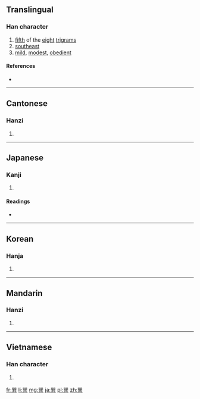 {{also|巺}}
==Translingual==

===Han character===
{{Han char|rn=49|rad=己|as=09|sn=12|four=7780<sub>1</sub>|canj=口山廿金 (RUTC)|ids=⿱⿰[[巳]]巳[[共]]}}

# [[fifth]] of the [[eight]] [[trigram]]s
# [[southeast]]
# [[mild]], [[modest]], [[obedient]]

====References====
* {{Han ref|kx=0327.160|dkj=08765|dj=0631.180|hdz=20987.050|uh=5DFD|ud=24061|bh=B453|bd=46163}}

----

==Cantonese==

===Hanzi===
{{yue-hanzi|jyut=[[seon3]]|y=seun3}}

# {{defn|lang=yue|sort=己09}}

----

==Japanese==

===Kanji===
{{ja-kanji|grade=|rs=己09}}

# {{defn|lang=ja|sort=己09}}

====Readings====
* {{ja-readings|on=[[そん]] (son)|kun=[[たつみ]] (tatsumi)}}

----

==Korean==

===Hanja===
{{ko-hanja|hangeul=손|rv=son|mr=son}}

# {{defn|lang=ko|sort=己09}}

----

==Mandarin==

===Hanzi===
{{cmn-hanzi|pin=[[shuài]] ([[shuai4]]), [[shuò]] ([[shuo4]]), [[xùn]] ([[xun4]])|wg=shuai<sup>4</sup>, shuo<sup>4</sup>, hsün<sup>4</sup>}}

# {{defn|lang=cmn|sort=己09}}

----

==Vietnamese==

===Han character===
{{vi-hantu|[[tốn]], [[rốn]], [[lún]]|rs=己09}}

# {{defn|lang=vi|sort=己09}}

[[fr:巽]]
[[li:巽]]
[[mg:巽]]
[[ja:巽]]
[[pl:巽]]
[[zh:巽]]